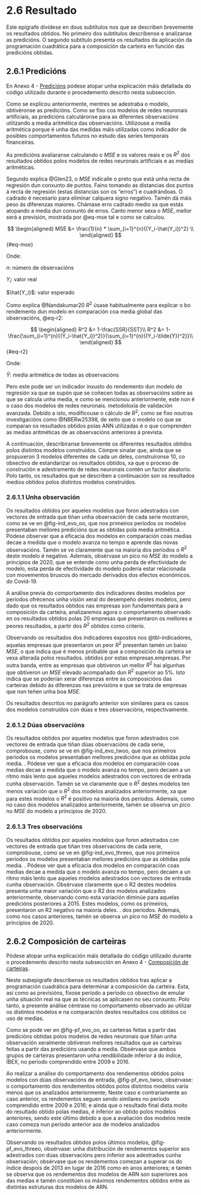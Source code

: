 # 2.6 Resultado {.unnumbered}

Este epígrafe divídese en dous subtítulos nos que se describen brevemente os resultados obtidos. No primeiro dos subtítulos descríbense e analízanse as predicións. O segundo subtítulo presenta os resultados da aplicación da programación cuadrática para a composición da carteira en función das predicións obtidas.

## 2.6.1 Predicións {#sec-predicciones}

En Anexo 4 - [Predicións](Annex4.qmd#sec-A-predicciones) pódese atopar unha explicación máis detallada do código utilizado durante o procedemento descrito nesta subsección.

Como se explicou anteriormente, mentres se adestraba o modelo, obtivéronse as predicións. Como se fixo cos modelos de redes neuronais artificiais, as predicións calculáronse para as diferentes observacións utilizando a media aritmética das observacións. Utilizouse a media aritmética porque é unha das medidas máis utilizadas como indicador de posibles comportamentos futuros no estudo das series temporais financeiras.

As predicións avaliaranse calculando o $MSE$ e os valores reais e os $R^2$ dos resultados obtidos polos modelos de redes neuronais artificiais e as medias aritméticas.

Segundo explica @Glen23, o $MSE$ indícalle o preto que está unha recta de regresión dun conxunto de puntos. Faino tomando as distancias dos puntos á recta de regresión (estas distancias son os "erros") e cuadrándoas. O cadrado é necesario para eliminar calquera signo negativo. Tamén dá máis peso ás diferenzas maiores. Chámase erro cadrado medio xa que estás atopando a media dun conxunto de erros. Canto menor sexa o $MSE$, mellor será a previsión, mostrada por @eq-mse tal e como se calculou.

$$
\begin{aligned}
MSE &= \frac{1}{n} * \sum_{i=1}^{n}{(Y_i-\hat{Y_i})^2} \\
\end{aligned}
$$ {#eq-mse}

Onde:

::: margin
$n$: número de observacións
:::

::: margin
$Y_i$: valor real
:::

::: margin
$\hat{Y_i}$: valor esperado
:::

Como explica @Nandakumar20 $R^2$ úsase habitualmente para explicar o bo rendemento dun modelo en comparación coa media global das observacións, @eq-r2:

$$
\begin{aligned}
R^2 &= 1-\frac{SSR}{SST}\\
R^2 &= 1-\frac{\sum_{i=1}^{n}{(Y_i-\hat{Y_i})^2}}{\sum_{i=1}^{n}{(Y_i-\tilde{Y})^2}}\\
\end{aligned}
$$ {#eq-r2}

Onde:

::: margin
$\tilde{Y}$: media aritmética de todas as observacións
:::

Pero este pode ser un indicador inxusto do rendemento dun modelo de regresión xa que se supón que se coñecen todas as observacións sobre as que se calcula unha media, e como se mencionou anteriormente, este non é o caso dos modelos de redes neuronais. metodoloxía de validación avanzada. Debido a isto, modificouse o cálculo de $R^2$, como se fixo noutras investigacións como @NBERw25398, de xeito que o modelo co que se comparan os resultados obtidos polas ANN utilizadas é o que comprenden as medias aritméticas de as observacións anteriores á prevista.

A continuación, describiranse brevemente os diferentes resultados obtidos polos distintos modelos construídos. Cómpre sinalar que, aínda que se propuxeron 3 modelos diferentes de cada un deles, construíronse 10, co obxectivo de estandarizar os resultados obtidos, xa que o proceso de construción e adestramento de redes neuronais contén un factor aleatorio. Polo tanto, os resultados que se describen a continuación son os resultados medios obtidos polos distintos modelos construídos.

### 2.6.1.1 Unha observación

Os resultados obtidos por aqueles modelos que foron adestrados con vectores de entrada que tiñan unha observación de cada serie mostraron, como se ve en @fig-ind_evo_oo, que nos primeiros períodos os modelos presentaban mellores predicións que as obtidas pola media aritmética. . Pódese observar que a eficacia dos modelos en comparación coas medias decae a medida que o modelo avanza no tempo e aprende das novas observacións. Tamén se ve claramente que na maioría dos períodos o $R^2$ deste modelo é negativo. Ademais, obsérvase un pico no $MSE$ do modelo a principios de 2020, que se entende como unha perda de efectividade do modelo, esta perda de efectividade do modelo podería estar relacionada con movementos bruscos do mercado derivados dos efectos económicos. do Covid-19.

A análise previa do comportamento dos indicadores destes modelos por períodos ofrécenos unha visión xeral do desempeño destes modelos, pero dado que os resultados obtidos nas empresas son fundamentais para a composición da carteira, analizaremos agora o comportamento observado en os resultados obtidos polas 20 empresas que presentaron os mellores e peores resultados, a partir dos $R^2$ obtidos como criterio.

Observando os resultados dos indicadores expostos nos @tbl-indicadores, aquelas empresas que presentaron un peor $R^2$ presentan tamén un baixo $MSE$, o que indica que é menos probable que a composición da carteira se vexa alterada polos resultados. obtidos por estas empresas.empresas. Por outra banda, entre as empresas que obtiveron un mellor $R^2$ hai algunhas que obtiveron un $MSE$ elevado acompañado dun $R^2$ superior ao 5%. Isto indica que se poderían xerar diferenzas entre as composicións das carteiras debido ás diferenzas nas previsións e que se trata de empresas que non teñen unha boa $MSE$.

Os resultados descritos no parágrafo anterior son similares para os casos dos modelos construídos con dúas e tres observacións, respectivamente.

### 2.6.1.2 Dúas observacións

Os resultados obtidos por aqueles modelos que foron adestrados con vectores de entrada que tiñan dúas observacións de cada serie, comprobouse, como se ve en @fig-ind_evo_twoo, que nos primeiros períodos os modelos presentaban mellores predicións que as obtidas pola media. . Pódese ver que a eficacia dos modelos en comparación coas medias decae a medida que o modelo avanza no tempo, pero decaen a un ritmo máis lento que aqueles modelos adestrados con vectores de entrada cunha observación. Tamén se ve claramente que o $R^2$ destes modelos ten menos variación que o $R^2$ dos modelos analizados anteriormente, xa que para estes modelos o $R^2$ é positivo na maioría dos períodos. Ademais, como no caso dos modelos analizados anteriormente, tamén se observa un pico no $MSE$ do modelo a principios de 2020.

### 2.6.1.3 Tres observacións

Os resultados obtidos por aqueles modelos que foron adestrados con vectores de entrada que tiñan tres observacións de cada serie, comprobouse, como se ve en @fig-ind_evo_threeo, que nos primeiros períodos os modelos presentaban mellores predicións que as obtidas pola media. . Pódese ver que a eficacia dos modelos en comparación coas medias decae a medida que o modelo avanza no tempo, pero decaen a un ritmo máis lento que aqueles modelos adestrados con vectores de entrada cunha observación. Obsérvase claramente que o R2 destes modelos presenta unha maior variación que o R2 dos modelos analizados anteriormente, observando como esta variación diminúe para aquelas predicións posteriores a 2015. Estes modelos, como os primeiros, presentaron un R2 negativo na maioría deles. . dos períodos. Ademais, como nos casos anteriores, tamén se observa un pico no $MSE$ do modelo a principios de 2020.

## 2.6.2 Composición de carteiras {#sec-cc}

Pódese atopar unha explicación máis detallada do código utilizado durante o procedemento descrito nesta subsección en Anexo 4 - [Composición de carteiras](Annex4.qmd#sec-A-cc).

Neste subepígrafe descríbense os resultados obtidos tras aplicar a programación cuadrática para determinar a composición da carteira. Esta, así como as previsións, fíxose período a período co obxectivo de emular unha situación real na que as técnicas se aplicasen no seu conxunto. Polo tanto, a presente análise céntrase no comportamento observado ao utilizar os distintos modelos e na comparación destes resultados cos obtidos co uso de medias.

Como se pode ver en @fig-pf_evo_oo, as carteiras feitas a partir das predicións obtidas polos modelos de redes neuronais que tiñan unha observación xeralmente obtiveron mellores resultados que as carteiras feitas a partir das predicións usando a media. Obsérvase que ambos grupos de carteiras presentaron unha rendibilidade inferior á do índice, IBEX, no período comprendido entre 2009 e 2016.

Ao realizar a análise do comportamento dos rendementos obtidos polos modelos con dúas observacións de entrada, @fig-pf_evo_twoo, obsérvase: o comportamento dos rendementos obtidos polos distintos modelos varía menos que os analizados anteriormente; Neste caso e contrariamente ao caso anterior, os rendementos seguen sendo similares no período comprendido entre 2009 e 2016; e aínda que o resultado final dista moito do resultado obtido polas medias, é inferior ao obtido polos modelos anteriores, sendo este último debido a que a avaliación dos modelos neste caso comeza nun período anterior aos de modelos analizados anteriormente.

Observando os resultados obtidos polos últimos modelos, @fig-pf_evo_threeo, obsérvase: unha distribución de rendementos superior aos adestrados con dúas observacións pero inferior aos adestrados cunha observación; obsérvase que os rendementos comezan a superar os do índice despois de 2013 en lugar de 2016 como en anos anteriores; e tamén se observa que os rendementos dos modelos de ARN son superiores aos das medias e tamén constitúen os máximos rendementos obtidos entre as distintas estruturas dos modelos de ARN.
